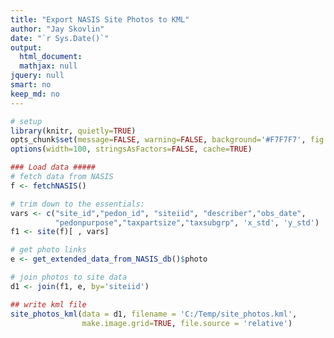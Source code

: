 ```yaml
---
title: "Export NASIS Site Photos to KML"
author: "Jay Skovlin"
date: "`r Sys.Date()`"
output:
  html_document:
  mathjax: null
jquery: null
smart: no
keep_md: no
---
```

  
```r
# setup
library(knitr, quietly=TRUE)
opts_chunk$set(message=FALSE, warning=FALSE, background='#F7F7F7', fig.align='center', fig.retina=2, dev='png', tidy=FALSE, verbose=FALSE)
options(width=100, stringsAsFactors=FALSE, cache=TRUE)
```



```r
### Load data #####
# fetch data from NASIS
f <- fetchNASIS()

# trim down to the essentials:
vars <- c("site_id","pedon_id", "siteiid", "describer","obs_date",
          "pedonpurpose","taxpartsize","taxsubgrp", 'x_std', 'y_std')
f1 <- site(f)[ , vars]

# get photo links
e <- get_extended_data_from_NASIS_db()$photo

# join photos to site data
d1 <- join(f1, e, by='siteiid')

## write kml file
site_photos_kml(data = d1, filename = 'C:/Temp/site_photos.kml',
                make.image.grid=TRUE, file.source = 'relative')

```
